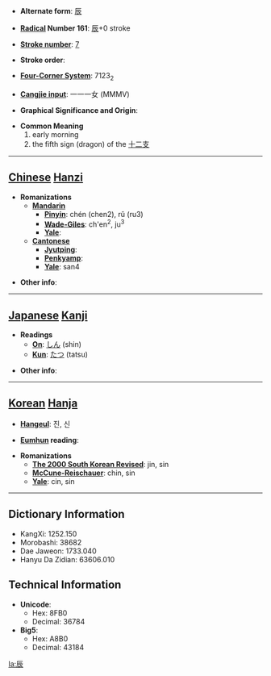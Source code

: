 * '''Alternate form''': [[辰]]

* '''[[Wiktionary:Chinese radical index| Radical]] Number 161''': [[Wiktionary:Chinese radical index 辰|辰]]+0 stroke

* '''[[Wiktionary:Chinese total strokes index|Stroke number]]''': [[Wiktionary:Chinese total strokes index 7|7]]

* '''Stroke order''': 

* '''[[Wiktionary:Chinese four corner index|Four-Corner System]]''': 7123<sub>2</sub>

* '''[[Wiktionary:Chinese Cangjie index|Cangjie input]]''': 一一一女 (MMMV)

* '''Graphical Significance and Origin''': 

* '''Common Meaning'''
*# early morning
*# the fifth sign (dragon) of the [[十二支]] <!-- Apparently the Chinese use 龍 instead. -->

----

== [[Chinese]] [[Hanzi]] ==

* '''Romanizations'''
** '''[[Mandarin]]'''
*** '''[[Pinyin]]''': chén (chen2), rǔ (ru3)
*** '''[[Wade-Giles]]''': ch'en<sup>2</sup>, ju<sup>3</sup>
*** '''[[Yale]]''': 
** '''[[Cantonese]]'''
*** '''[[Jyutping]]''':
*** '''[[Penkyamp]]''': 
*** '''[[Yale]]''': san4

* '''Other info''': 

----

== [[Japanese]] [[Kanji]] ==

* '''Readings'''
** '''[[On]]''': [[しん]] (shin)
** '''[[Kun]]''': [[たつ]] (tatsu)

* '''Other info''':  

----

== [[Korean]] [[Hanja]] ==

* '''[[Hangeul]]''': 진, 신

* '''[[Eumhun]] reading''': 

* '''Romanizations'''
** '''[[The 2000 South Korean Revised Romanization|The 2000 South Korean Revised]]''': jin, sin
** '''[[McCune-Reischauer]]''': chin, sin
** '''[[Yale]]''': cin, sin

----

== Dictionary Information ==

* KangXi: 1252.150
* Morobashi: 38682
* Dae Jaweon: 1733.040
* Hanyu Da Zidian: 63606.010

== Technical Information ==

* '''Unicode''':
** Hex: 8FB0
** Decimal: 36784
* '''Big5''':
** Hex: A8B0
** Decimal: 43184

[[la:辰]]